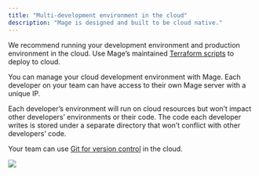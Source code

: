 ```yaml
---
title: "Multi-development environment in the cloud"
description: "Mage is designed and built to be cloud native."
---
```


We recommend running your development environment and production environment in
the cloud. Use Mage’s maintained [Terraform scripts](production/using-terraform)
to deploy to cloud.

You can manage your cloud development environment with Mage. Each developer on
your team can have access to their own Mage server with a unique IP.

Each developer’s environment will run on cloud resources but won’t impact other
developers’ environments or their code. The code each developer writes is stored
under a separate directory that won’t conflict with other developers’ code.

Your team can use
[Git for version control](/developing-in-the-cloud/setting-up-git) in the cloud.

![](/images/multi-dev-environment.jpeg)
